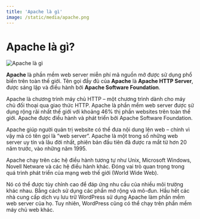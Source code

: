 ```yaml
---
title: 'Apache là gì'
image: /static/media/apache.png
---
```


# Apache là gì?

![Apache là gì](/static/media/apache.png)

**Apache** là phần mềm web server miễn phí mã nguồn mở được sử dụng phổ biến trên toàn thế giới. Tên gọi đầy đủ của **Apache** là **Apache HTTP Server**, được sáng lập và điều hành bởi **Apache Software Foundation**.

Apache là chương trình máy chủ HTTP – một chương trình dành cho máy chủ đối thoại qua giao thức HTTP. Apache là phần mềm web server được sử dụng rộng rãi nhất thế giới với khoảng 46% thị phần websites trên toàn thế giới. Apache được điều hành và phát triển bởi Apache Software Foundation.

Apache giúp người quản trị website có thể đưa nội dung lên web – chính vì vậy mà có tên gọi là “web server“. Apache là một trong số những web server uy tín và lâu đời nhất, phiên bản đầu tiên đã được ra mắt từ hơn 20 năm trước, vào những năm 1995.

Apache chạy trên các hệ điều hành tương tự như Unix, Microsoft Windows, Novell Netware và các hệ điều hành khác. Đóng vai trò quan trọng trong quá trình phát triển của mạng web thế giới (World Wide Web).

Nó có thể được tùy chỉnh cao để đáp ứng nhu cầu của nhiều môi trường khác nhau. Bằng cách sử dụng các phần mở rộng và mô-đun. Hầu hết các nhà cung cấp dịch vụ lưu trữ WordPress sử dụng Apache làm phần mềm web server của họ. Tuy nhiên, WordPress cũng có thể chạy trên phần mềm máy chủ web khác.
